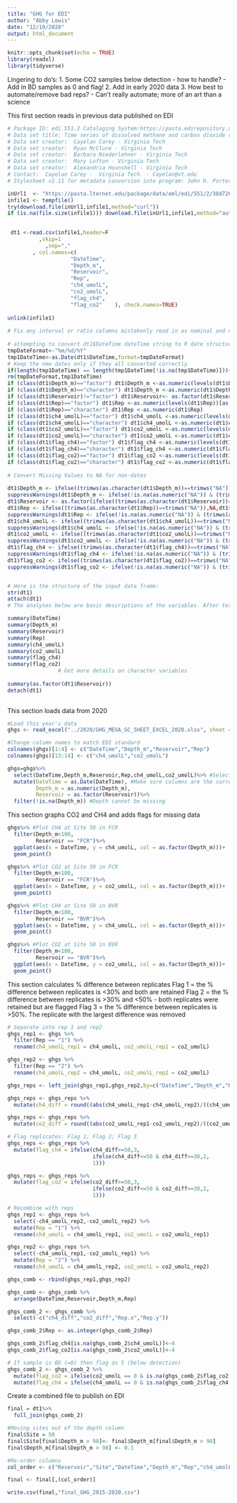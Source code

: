 ```yaml
---
title: "GHG for EDI"
author: "Abby Lewis"
date: "12/10/2020"
output: html_document
---
```


```r
knitr::opts_chunk$set(echo = TRUE)
library(readxl)
library(tidyverse)
```

Lingering to do's:
1. Some CO2 samples below detection - how to handle?
- Add in BD samples as 0 and flag!
2. Add in early 2020 data
3. How best to automate/remove bad reps?
- Can't really automate; more of an art than a science

This first section reads in previous data published on EDI
```r
# Package ID: edi.551.2 Cataloging System:https://pasta.edirepository.org.
# Data set title: Time series of dissolved methane and carbon dioxide concentrations for Falling Creek Reservoir and Beaverdam Reservoir in southwestern Virginia, USA during 2015-2019.
# Data set creator:  Cayelan Carey - Virginia Tech 
# Data set creator:  Ryan McClure - Virginia Tech 
# Data set creator:  Barbara Niederlehner - Virginia Tech 
# Data set creator:  Mary Lofton - Virginia Tech 
# Data set creator:  Alexandria Hounshell - Virginia Tech 
# Contact:  Cayelan Carey -  Virginia Tech  - Cayelan@vt.edu
# Stylesheet v2.11 for metadata conversion into program: John H. Porter, Univ. Virginia, jporter@virginia.edu 

inUrl1  <- "https://pasta.lternet.edu/package/data/eml/edi/551/2/38d72673295864956cccd6bbba99a1a3" 
infile1 <- tempfile()
try(download.file(inUrl1,infile1,method="curl"))
if (is.na(file.size(infile1))) download.file(inUrl1,infile1,method="auto")

                   
 dt1 <-read.csv(infile1,header=F 
          ,skip=1
            ,sep=","  
        , col.names=c(
                    "DateTime",     
                    "Depth_m",     
                    "Reservoir",     
                    "Rep",     
                    "ch4_umolL",     
                    "co2_umolL",     
                    "flag_ch4",     
                    "flag_co2"    ), check.names=TRUE)
               
unlink(infile1)
		    
# Fix any interval or ratio columns mistakenly read in as nominal and nominal columns read as numeric or dates read as strings
                                                   
# attempting to convert dt1$DateTime dateTime string to R date structure (date or POSIXct)                                
tmpDateFormat<-"%m/%d/%Y"
tmp1DateTime<-as.Date(dt1$DateTime,format=tmpDateFormat)
# Keep the new dates only if they all converted correctly
if(length(tmp1DateTime) == length(tmp1DateTime[!is.na(tmp1DateTime)])){dt1$DateTime <- tmp1DateTime } else {print("Date conversion failed for dt1$DateTime. Please inspect the data and do the date conversion yourself.")}                                                                    
rm(tmpDateFormat,tmp1DateTime) 
if (class(dt1$Depth_m)=="factor") dt1$Depth_m <-as.numeric(levels(dt1$Depth_m))[as.integer(dt1$Depth_m) ]               
if (class(dt1$Depth_m)=="character") dt1$Depth_m <-as.numeric(dt1$Depth_m)
if (class(dt1$Reservoir)!="factor") dt1$Reservoir<- as.factor(dt1$Reservoir)
if (class(dt1$Rep)=="factor") dt1$Rep <-as.numeric(levels(dt1$Rep))[as.integer(dt1$Rep) ]               
if (class(dt1$Rep)=="character") dt1$Rep <-as.numeric(dt1$Rep)
if (class(dt1$ch4_umolL)=="factor") dt1$ch4_umolL <-as.numeric(levels(dt1$ch4_umolL))[as.integer(dt1$ch4_umolL) ]               
if (class(dt1$ch4_umolL)=="character") dt1$ch4_umolL <-as.numeric(dt1$ch4_umolL)
if (class(dt1$co2_umolL)=="factor") dt1$co2_umolL <-as.numeric(levels(dt1$co2_umolL))[as.integer(dt1$co2_umolL) ]               
if (class(dt1$co2_umolL)=="character") dt1$co2_umolL <-as.numeric(dt1$co2_umolL)
if (class(dt1$flag_ch4)=="factor") dt1$flag_ch4 <-as.numeric(levels(dt1$flag_ch4))[as.integer(dt1$flag_ch4) ]               
if (class(dt1$flag_ch4)=="character") dt1$flag_ch4 <-as.numeric(dt1$flag_ch4)
if (class(dt1$flag_co2)=="factor") dt1$flag_co2 <-as.numeric(levels(dt1$flag_co2))[as.integer(dt1$flag_co2) ]               
if (class(dt1$flag_co2)=="character") dt1$flag_co2 <-as.numeric(dt1$flag_co2)
                
# Convert Missing Values to NA for non-dates
                
dt1$Depth_m <- ifelse((trimws(as.character(dt1$Depth_m))==trimws("NA")),NA,dt1$Depth_m)               
suppressWarnings(dt1$Depth_m <- ifelse(!is.na(as.numeric("NA")) & (trimws(as.character(dt1$Depth_m))==as.character(as.numeric("NA"))),NA,dt1$Depth_m))
dt1$Reservoir <- as.factor(ifelse((trimws(as.character(dt1$Reservoir))==trimws("NA")),NA,as.character(dt1$Reservoir)))
dt1$Rep <- ifelse((trimws(as.character(dt1$Rep))==trimws("NA")),NA,dt1$Rep)               
suppressWarnings(dt1$Rep <- ifelse(!is.na(as.numeric("NA")) & (trimws(as.character(dt1$Rep))==as.character(as.numeric("NA"))),NA,dt1$Rep))
dt1$ch4_umolL <- ifelse((trimws(as.character(dt1$ch4_umolL))==trimws("NA")),NA,dt1$ch4_umolL)               
suppressWarnings(dt1$ch4_umolL <- ifelse(!is.na(as.numeric("NA")) & (trimws(as.character(dt1$ch4_umolL))==as.character(as.numeric("NA"))),NA,dt1$ch4_umolL))
dt1$co2_umolL <- ifelse((trimws(as.character(dt1$co2_umolL))==trimws("NA")),NA,dt1$co2_umolL)               
suppressWarnings(dt1$co2_umolL <- ifelse(!is.na(as.numeric("NA")) & (trimws(as.character(dt1$co2_umolL))==as.character(as.numeric("NA"))),NA,dt1$co2_umolL))
dt1$flag_ch4 <- ifelse((trimws(as.character(dt1$flag_ch4))==trimws("NA")),NA,dt1$flag_ch4)               
suppressWarnings(dt1$flag_ch4 <- ifelse(!is.na(as.numeric("NA")) & (trimws(as.character(dt1$flag_ch4))==as.character(as.numeric("NA"))),NA,dt1$flag_ch4))
dt1$flag_co2 <- ifelse((trimws(as.character(dt1$flag_co2))==trimws("NA")),NA,dt1$flag_co2)               
suppressWarnings(dt1$flag_co2 <- ifelse(!is.na(as.numeric("NA")) & (trimws(as.character(dt1$flag_co2))==as.character(as.numeric("NA"))),NA,dt1$flag_co2))


# Here is the structure of the input data frame:
str(dt1)                            
attach(dt1)                            
# The analyses below are basic descriptions of the variables. After testing, they should be replaced.                 

summary(DateTime)
summary(Depth_m)
summary(Reservoir)
summary(Rep)
summary(ch4_umolL)
summary(co2_umolL)
summary(flag_ch4)
summary(flag_co2) 
                # Get more details on character variables
                 
summary(as.factor(dt1$Reservoir))
detach(dt1)               
        
```

This section loads data from 2020
```r
#Load this year's data
ghgs <- read_excel("../2020/GHG_MEGA_GC_SHEET_EXCEL_2020.xlsx", sheet = 2, skip = 6)

#Change column names to match EDI standard
colnames(ghgs)[1:4] <- c("DateTime","Depth_m","Reservoir","Rep")
colnames(ghgs)[13:14] <- c("ch4_umolL","co2_umolL")

ghgs=ghgs%>%
  select(DateTime,Depth_m,Reservoir,Rep,ch4_umolL,co2_umolL)%>% #Select only the columns we are using
  mutate(DateTime = as.Date(DateTime), #Make sure columns are the correct type
         Depth_m = as.numeric(Depth_m),
         Reservoir = as.factor(Reservoir))%>%
  filter(!is.na(Depth_m)) #Depth cannot be missing
```

This section graphs CO2 and CH4 and adds flags for missing data
```r
ghgs%>% #Plot CH4 at Site 50 in FCR
  filter(Depth_m<100,
         Reservoir == "FCR")%>%
  ggplot(aes(x = DateTime, y = ch4_umolL, col = as.factor(Depth_m)))+
  geom_point()

ghgs%>% #Plot CO2 at Site 50 in FCR
  filter(Depth_m<100,
         Reservoir == "FCR")%>%
  ggplot(aes(x = DateTime, y = co2_umolL, col = as.factor(Depth_m)))+
  geom_point()

ghgs%>% #Plot CH4 at Site 50 in BVR
  filter(Depth_m<100,
         Reservoir == "BVR")%>%
  ggplot(aes(x = DateTime, y = ch4_umolL, col = as.factor(Depth_m)))+
  geom_point()

ghgs%>% #Plot CO2 at Site 50 in BVR
  filter(Depth_m<100,
         Reservoir == "BVR")%>%
  ggplot(aes(x = DateTime, y = co2_umolL, col = as.factor(Depth_m)))+
  geom_point()

```


This section calculates % difference between replicates
Flag 1 = the % difference between replicates is <30% and both are retained
Flag 2 = the % difference between replicates is >30% and <50% - both replicates were retained but are flagged
Flag 3 = the % difference between replicates is >50%. The replicate with the largest difference was removed
```r
# Separate into rep 1 and rep2
ghgs_rep1 <- ghgs %>% 
  filter(Rep == "1") %>% 
  rename(ch4_umolL_rep1 = ch4_umolL, co2_umolL_rep1 = co2_umolL)

ghgs_rep2 <- ghgs %>% 
  filter(Rep == "2") %>% 
  rename(ch4_umolL_rep2 = ch4_umolL, co2_umolL_rep2 = co2_umolL)

ghgs_reps <- left_join(ghgs_rep1,ghgs_rep2,by=c("DateTime","Depth_m","Reservoir"))

ghgs_reps <- ghgs_reps %>% 
  mutate(ch4_diff = round((abs(ch4_umolL_rep1-ch4_umolL_rep2)/((ch4_umolL_rep1+ch4_umolL_rep2)/2))*100))

ghgs_reps <- ghgs_reps %>% 
  mutate(co2_diff = round((abs(co2_umolL_rep1-co2_umolL_rep2)/((co2_umolL_rep1+co2_umolL_rep2)/2))*100))

# Flag replicates: Flag 1; Flag 2; Flag 3
ghgs_reps <- ghgs_reps %>% 
  mutate(flag_ch4 = ifelse(ch4_diff>=50,3,
                           ifelse(ch4_diff<=50 & ch4_diff>=30,2,
                           1)))

ghgs_reps <- ghgs_reps %>% 
  mutate(flag_co2 = ifelse(co2_diff>=50,3,
                           ifelse(co2_diff<=50 & co2_diff>=30,2,
                           1)))

# Recombine with reps
ghgs_rep1 <- ghgs_reps %>% 
  select(-ch4_umolL_rep2,-co2_umolL_rep2) %>% 
  mutate(Rep = "1") %>% 
  rename(ch4_umolL = ch4_umolL_rep1, co2_umolL = co2_umolL_rep1)

ghgs_rep2 <- ghgs_reps %>% 
  select(-ch4_umolL_rep1,-co2_umolL_rep1) %>% 
  mutate(Rep = "2") %>% 
  rename(ch4_umolL = ch4_umolL_rep2, co2_umolL = co2_umolL_rep2)

ghgs_comb <- rbind(ghgs_rep1,ghgs_rep2)

ghgs_comb <- ghgs_comb %>% 
  arrange(DateTime,Reservoir,Depth_m,Rep)

ghgs_comb_2 <- ghgs_comb %>% 
  select(-c("ch4_diff","co2_diff","Rep.x","Rep.y"))

ghgs_comb_2$Rep <- as.integer(ghgs_comb_2$Rep)

ghgs_comb_2$flag_ch4[is.na(ghgs_comb_2$ch4_umolL)]<-4
ghgs_comb_2$flag_co2[is.na(ghgs_comb_2$co2_umolL)]<-4

# If sample is BD (=0) then flag as 5 (below detection)
ghgs_comb_2 <- ghgs_comb_2 %>% 
  mutate(flag_co2 = ifelse(co2_umolL == 0 & is.na(ghgs_comb_2$flag_co2),5,ghgs_comb_2$flag_co2)) %>% 
  mutate(flag_ch4 = ifelse(ch4_umolL == 0 & is.na(ghgs_comb_2$flag_ch4),5,ghgs_comb_2$flag_ch4))
```

Create a combined file to publish on EDI
```r
final = dt1%>%
  full_join(ghgs_comb_2)

#Moving sites out of the depth column
final$Site = 50
final$Site[final$Depth_m > 98]<- final$Depth_m[final$Depth_m > 98]
final$Depth_m[final$Depth_m > 98] <- 0.1

#Re-order columns
col_order <- c("Reservoir","Site","DateTime","Depth_m","Rep","ch4_umolL","co2_umolL","flag_ch4","flag_co2")

final <- final[,(col_order)]

write.csv(final,"final_GHG_2015-2020.csv")
```

